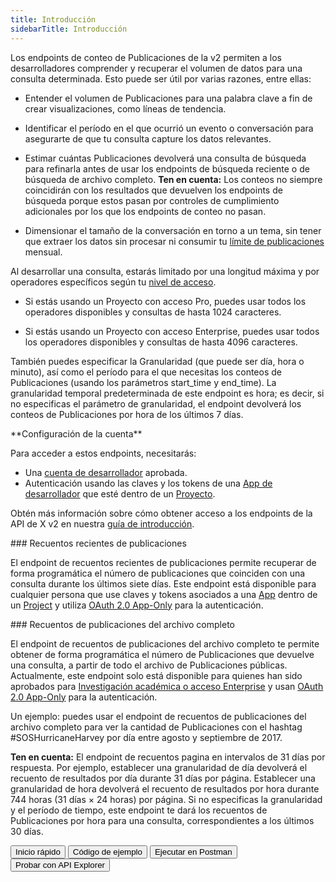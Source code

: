 ```yaml
---
title: Introducción
sidebarTitle: Introducción
---
```



Los endpoints de conteo de Publicaciones de la v2 permiten a los desarrolladores comprender y recuperar el volumen de datos para una consulta determinada. Esto puede ser útil por varias razones, entre ellas:

- Entender el volumen de Publicaciones para una palabra clave a fin de crear visualizaciones, como líneas de tendencia.

- Identificar el período en el que ocurrió un evento o conversación para asegurarte de que tu consulta capture los datos relevantes.

- Estimar cuántas Publicaciones devolverá una consulta de búsqueda para refinarla antes de usar los endpoints de búsqueda reciente o de búsqueda de archivo completo.
  **Ten en cuenta:** Los conteos no siempre coincidirán con los resultados que devuelven los endpoints de búsqueda porque estos pasan por controles de cumplimiento adicionales por los que los endpoints de conteo no pasan.

- Dimensionar el tamaño de la conversación en torno a un tema, sin tener que extraer los datos sin procesar ni consumir tu [límite de publicaciones](/es/x-api/fundamentals/post-cap) mensual.

Al desarrollar una consulta, estarás limitado por una longitud máxima y por operadores específicos según tu [nivel de acceso](/es/x-api/getting-started/about-x-api).

- Si estás usando un Proyecto con acceso Pro, puedes usar todos los operadores disponibles y consultas de hasta 1024 caracteres.

- Si estás usando un Proyecto con acceso Enterprise, puedes usar todos los operadores disponibles y consultas de hasta 4096 caracteres.

También puedes especificar la Granularidad (que puede ser día, hora o minuto), así como el período para el que necesitas los conteos de Publicaciones (usando los parámetros start\_time y end\_time). La granularidad temporal predeterminada de este endpoint es hora; es decir, si no especificas el parámetro de granularidad, el endpoint devolverá los conteos de Publicaciones por hora de los últimos 7 días.

<Note>
  **Configuración de la cuenta**

  Para acceder a estos endpoints, necesitarás:

  - Una [cuenta de desarrollador](https://developer.x.com/en/portal/petition/essential/basic-info) aprobada.
  - Autenticación usando las claves y los tokens de una [App de desarrollador](/es/resources/fundamentals/developer-apps) que esté dentro de un [Proyecto](/es/resources/fundamentals/projects).

  Obtén más información sobre cómo obtener acceso a los endpoints de la API de X v2 en nuestra [guía de introducción](/es/x-api/getting-started/getting-access).
</Note>

<div id="recent-post-counts">
  ### Recuentos recientes de publicaciones
</div>

El endpoint de recuentos recientes de publicaciones permite recuperar de forma programática el número de publicaciones que coinciden con una consulta durante los últimos siete días. Este endpoint está disponible para cualquier persona que use claves y tokens asociados a una [App](/es/resources/fundamentals/developer-apps) dentro de un [Project](/es/resources/fundamentals/projects) y utiliza [OAuth 2.0 App-Only](/es/resources/fundamentals/authentication#bearer-token-also-known-as-app-only) para la autenticación.

<div id="full-archive-post-counts">
  ### Recuentos de publicaciones del archivo completo
</div>

El endpoint de recuentos de publicaciones del archivo completo te permite obtener de forma programática el número de Publicaciones que devuelve una consulta, a partir de todo el archivo de Publicaciones públicas. Actualmente, este endpoint solo está disponible para quienes han sido aprobados para [Investigación académica o acceso Enterprise](/es/x-api/getting-started/about-x-api) y usan [OAuth 2.0 App-Only](/es/resources/fundamentals/authentication#bearer-token-also-known-as-app-only) para la autenticación.

Un ejemplo: puedes usar el endpoint de recuentos de publicaciones del archivo completo para ver la cantidad de Publicaciones con el hashtag #SOSHurricaneHarvey por día entre agosto y septiembre de 2017.

**Ten en cuenta:** El endpoint de recuentos pagina en intervalos de 31 días por respuesta. Por ejemplo, establecer una granularidad de día devolverá el recuento de resultados por día durante 31 días por página. Establecer una granularidad de hora devolverá el recuento de resultados por hora durante 744 horas (31 días × 24 horas) por página. Si no especificas la granularidad y el período de tiempo, este endpoint te dará los recuentos de Publicaciones por hora para una consulta, correspondientes a los últimos 30 días.

<div className="flex space-x-4">
  <Button href="/es/x-api/posts/search/quickstart/full-archive-search">
    Inicio rápido
  </Button>

  <Button href="https://github.com/xdevplatform/Twitter-API-v2-sample-code">
    Código de ejemplo
  </Button>

  <Button href="https://app.getpostman.com/run-collection/9956214-784efcda-ed4c-4491-a4c0-a26470a67400">
    Ejecutar en Postman
  </Button>

  <Button href="https://developer.x.com/apitools/api?endpoint=/2/tweets/search/recent&method=get">
    Probar con API Explorer
  </Button>
</div>